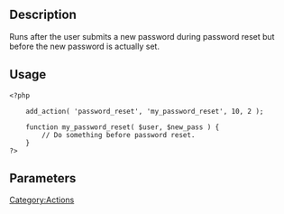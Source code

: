 ==Description==

Runs after the user submits a new password during password reset but before the new password is actually set.

==Usage==
<pre>
<?php

    add_action( 'password_reset', 'my_password_reset', 10, 2 );

    function my_password_reset( $user, $new_pass ) {
        // Do something before password reset.
    }
?>
</pre>

==Parameters==
{{Parameter|$user|object|The [http://codex.wordpress.org/Class_Reference/WP_User WP_User] object of the user whose password is being reset.|optional}}
{{Parameter|$new_pass|string|The plaintext of the new password.|optional}}

{{Stub}}
[[Category:Actions]]